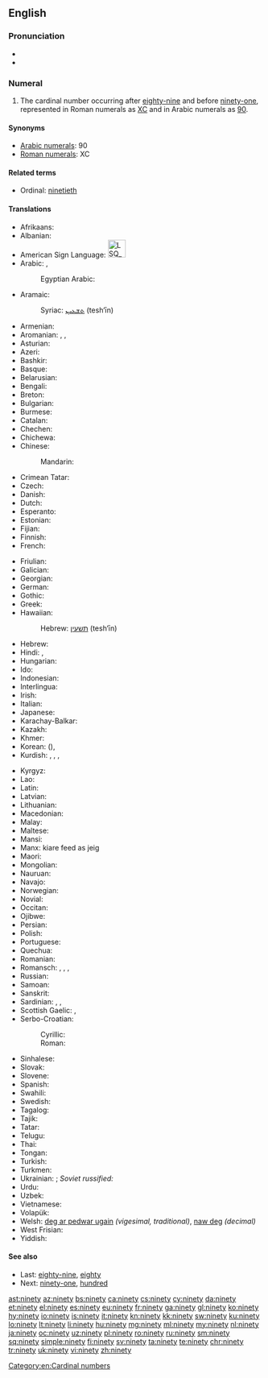 ==English==

===Pronunciation===
* {{IPA|/ˈnaɪn.ti/|/ˈnaɪn.di/}}
* {{audio|en-us-ninety.ogg|Audio (US)|lang=en}}

===Numeral===
{{head|en|numeral}}

# The cardinal number occurring after [[eighty-nine]] and before [[ninety-one]], represented in Roman numerals as [[XC]] and in Arabic numerals as [[90]].

====Synonyms====
* [[w:Arabic numerals|Arabic numerals]]: 90
* [[w:Roman numerals|Roman numerals]]: XC

====Related terms====
* Ordinal: [[ninetieth]]

====Translations====
{{trans-top|90}}
* Afrikaans: {{t|af|negentig}}
* Albanian: {{t|sq|nëntëdhjetë}}
* American Sign Language: [[Image:LSQ 90.jpg|35px]]
* Arabic: {{t|ar|تِسْعِينَ|tr=tisʿīn|sc=Arab}}, {{qualifier|only nominative, formal}} {{t|ar|تِسْعُونَ|tr=tisʿūn|sc=Arab}}
*: Egyptian Arabic: {{t|arz|تسعين||tr=tisʿīn|sc=Arab}}
* Aramaic:
*: Syriac: [[ܬܫܥܝܢ]] (tesh‘īn) {{g|c}}
* Armenian: {{t+|hy|իննսուն|tr=innsun}}
* Aromanian: {{t|rup|noauãdzãts}}, {{t|rup|noauãdzãtsi}}, {{t|rup|noauãdzãtsã}}
* Asturian: {{t+|ast|noventa}}
* Azeri: {{t+|az|doxsan}}
* Bashkir: {{t|ba|туҡһан|sc=Cyrl}}
* Basque: {{t+|eu|laurogeita hamar}}
* Belarusian: {{t|be|дзевяноста|tr=dzevjanósta|sc=Cyrl}}
* Bengali: {{t|bn|নব্বই|tr=nôbbôi|sc=Beng}}
* Breton: {{t|br|dek ha pevar-ugent}}
* Bulgarian: {{t|bg|деветдесет|tr=devetdeset|sc=Cyrl}}
* Burmese: {{t|my|ကိုးဆယ်|tr=ko:zè|sc=Mymr}}
* Catalan: {{t+|ca|noranta}}
* Chechen: {{t|ce|дезткъе итт|tr=deztghe itt}}
* Chichewa: {{t|ny|makumi asanu ndianayi}}
* Chinese:
*: Mandarin: {{t+|cmn|九十|tr=jiǔshí|sc=Hani}}
* Crimean Tatar: {{t|crh|doqsan}}
* Czech: {{t+|cs|devadesát}}
* Danish: {{t+|da|halvfems}}
* Dutch: {{t+|nl|negentig|f}}
* Esperanto: {{t|eo|naŭdek}}
* Estonian: {{t+|et|üheksakümmend}}
* Fijian: {{t|fj|ciwa saga vulu}}
* Finnish: {{t+|fi|yhdeksänkymmentä}}
* French:
*: {{qualifier|France|Quebec}} {{t+|fr|quatre-vingt-dix}}
*: {{qualifier|Belgium|Luxembourg|Switzerland}} {{t+|fr|nonante}}
* Friulian: {{t|fur|nonante}}
* Galician: {{t+|gl|noventa}}
* Georgian: {{t|ka|ოთხმოცდაათი|tr=ot’xmotsdaat’i|sc=Geor}}
* German: {{t+|de|neunzig|f}}
* Gothic: {{t|got|𐌽𐌹𐌿𐌽𐍄𐌰𐌹𐌷𐌿𐌽|tr=niuntaihun|sc=Goth}}
* Greek: {{t+|el|ενενήντα|tr=enenínda|sc=Grek}}
* Hawaiian: {{t|haw|kanaiwa}}
*: Hebrew: [[תשעין]] (tesh‘īn) {{g|c}}
* Hebrew: {{t|he|תִּשְׁעִים|m|f|tr=tish'ím}}
* Hindi: {{t+|hi|नब्बे|tr=nabbe}}, {{t|hi|नव्वे|tr=navve}}
* Hungarian: {{t+|hu|kilencven}}
* Ido: {{t+|io|nonadek}}
* Indonesian: {{t|id|sembilan puluh}}
* Interlingua: {{t|ia|novanta}}
* Irish: {{t+|ga|nócha}}
* Italian: {{t+|it|novanta}}
* Japanese: {{t+|ja|九十|tr=きゅうじゅう, kyūjū, くじゅう, kujū|sc=Jpan}}
* Karachay-Balkar: {{t|krc|токъсан|tr=toqsan|sc=Cyrl}}
* Kazakh: {{t+|kk|тоқсан|tr=toqsan|sc=Cyrl}}
* Khmer: {{t+|km|កៅសិប|tr=kaw səp|sc=Khmr}}
* Korean: {{t+|ko|구십|tr=gusip|sc=Kore}} ({{t+|ko|九十|sc=Kore}}), {{t+|ko|아흔|tr=aheun|sc=Kore}}
* Kurdish: {{t+|ku|not}}, {{t+|ku|nod}}, {{t+|ku|nehwed}}, {{t|ku|نه‌وه‌ت}}
{{trans-mid}}
* Kyrgyz: {{t|ky|токсон|tr=tokson|sc=Cyrl}}
* Lao: {{t|lo|ເກົ້າສິບ|tr=kâu síp|sc=Laoo}}
* Latin: {{t|la|nonaginta}}
* Latvian: {{t+|lv|deviņdesmit}}
* Lithuanian: {{t+|lt|devyniasdešimt}}
* Macedonian: {{t|mk|деведесет|tr=devédeset}}
* Malay: {{t|ms|sembilan puluh}}
* Maltese: {{t|mt|disgħin}}
* Mansi: {{t|mns|онтэлсат|tr=ontəlsat}}
* Manx: kiare feed as jeig
* Maori: {{t+|mi|iwa tekau}}
* Mongolian: {{t|mn|ер|tr=yer|sc=Cyrl}}
* Nauruan: {{t|na|aduma}}
* Navajo: {{t|nv|náhástʼédiin}}
* Norwegian: {{t+|no|nitti}}
* Novial: {{t|nov|ninanti}}
* Occitan: {{t+|oc|nonanta}}
* Ojibwe: {{t|oj|zhaangasimidana}}
* Persian: {{t+|fa|نَوَد|tr=navad}}
* Polish: {{t+|pl|dziewięćdziesiąt}}
* Portuguese: {{t+|pt|noventa}}
* Quechua: {{t|qu|isqun chunka}}
* Romanian: {{t+|ro|nouăzeci}}
* Romansch: {{t|rm|novanta}}, {{t|rm|navonta}}, {{t|rm|novànta}}, {{t|rm|nonaunta}}
* Russian: {{t+|ru|девяносто|tr=devjanósto}}
* Samoan: {{t|sm|ivagafulu}}
* Sanskrit: {{t|sa|नवति|tr=navatí}}
* Sardinian: {{t|sc|nobanta}}, {{t|sc|nonanta}}, {{t|sc|noranta}}
* Scottish Gaelic: {{qualifier|old system}} {{t|gd|ceithir}} {{t|gd|fichead}} {{t|gd|'s}} {{t|gd|a}} {{t|gd|deich}}, {{qualifier|new system}} {{t|gd|naochad}}
* Serbo-Croatian:
*: Cyrillic: {{t|sh|деведесет}}
*: Roman: {{t|sh|деведесет}}
* Sinhalese: {{t|si|අනූව|tr=anoova|sc=Sinh}}
* Slovak: {{t|sk|devätdesiat}}
* Slovene: {{t+|sl|devetdeset}}
* Spanish: {{t+|es|noventa}}
* Swahili: {{t+|sw|tisini}}
* Swedish: {{t+|sv|nittio}}
* Tagalog: {{t|tl|siyamnapu}}
* Tajik: {{t|tg|навад|tr=navad|sc=Cyrl}}
* Tatar: {{t+|tt|туксан|tr=tuksan|sc=Cyrl}}
* Telugu: {{t|te|తొంభై|tr=tombhay}}
* Thai: {{t|th|เก้าสิบ|tr=gâo sìp|sc=Thai}}
* Tongan: {{t|to|hivangofulu}}
* Turkish: {{t+|tr|doksan}}
* Turkmen: {{t+|tk|togsan}}
* Ukrainian: {{t+|uk|дев'ятдесят|tr=devʹjatdesiát|sc=Cyrl}}; ''Soviet russified:'' {{t+|uk|дев'яносто|tr=devʹjanósto|sc=Cyrl}}
* Urdu: {{t|ur|نوے|tr=navve}}
* Uzbek: {{t|uz|to`qson}}
* Vietnamese: {{t|vi|chín mươi}}
* Volapük: {{t+|vo|züldeg}}
* Welsh: [[deg ar pedwar ugain]] ''(vigesimal, traditional)'', [[naw deg]] ''(decimal)''
* West Frisian: {{t|fy|njoggentich}}
* Yiddish: {{t|yi|נײַנציק|tr=nanyntsik|sc=Hebr}}
{{trans-bottom}}

====See also====
* Last: [[eighty-nine]], [[eighty]]
* Next: [[ninety-one]], [[hundred]]

[[Category:en:Cardinal numbers]]

[[ast:ninety]]
[[az:ninety]]
[[bs:ninety]]
[[ca:ninety]]
[[cs:ninety]]
[[cy:ninety]]
[[da:ninety]]
[[et:ninety]]
[[el:ninety]]
[[es:ninety]]
[[eu:ninety]]
[[fr:ninety]]
[[ga:ninety]]
[[gl:ninety]]
[[ko:ninety]]
[[hy:ninety]]
[[io:ninety]]
[[is:ninety]]
[[it:ninety]]
[[kn:ninety]]
[[kk:ninety]]
[[sw:ninety]]
[[ku:ninety]]
[[lo:ninety]]
[[lt:ninety]]
[[li:ninety]]
[[hu:ninety]]
[[mg:ninety]]
[[ml:ninety]]
[[my:ninety]]
[[nl:ninety]]
[[ja:ninety]]
[[oc:ninety]]
[[uz:ninety]]
[[pl:ninety]]
[[ro:ninety]]
[[ru:ninety]]
[[sm:ninety]]
[[sq:ninety]]
[[simple:ninety]]
[[fi:ninety]]
[[sv:ninety]]
[[ta:ninety]]
[[te:ninety]]
[[chr:ninety]]
[[tr:ninety]]
[[uk:ninety]]
[[vi:ninety]]
[[zh:ninety]]